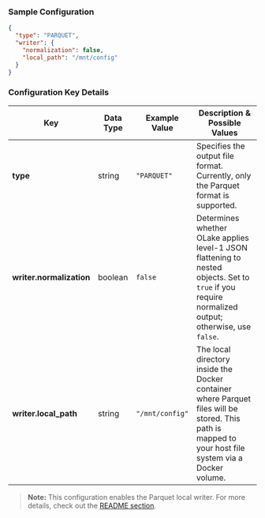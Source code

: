 

### Sample Configuration

```json
{
  "type": "PARQUET",
  "writer": {
    "normalization": false,
    "local_path": "/mnt/config"
  }
}
```


### Configuration Key Details

| **Key**                   | **Data Type** | **Example Value**               | **Description & Possible Values**                                                                                                                                                                 |
|---------------------------|---------------|---------------------------------|---------------------------------------------------------------------------------------------------------------------------------------------------------------------------------------------------|
| **type**                  | string        | `"PARQUET"`                     | Specifies the output file format. Currently, only the Parquet format is supported.                                                                                                               |
| **writer.normalization**  | boolean       | `false`                         | Determines whether OLake applies level-1 JSON flattening to nested objects. Set to `true` if you require normalized output; otherwise, use `false`.                                             |
| **writer.local_path**     | string        | `"/mnt/config"`                 | The local directory inside the Docker container where Parquet files will be stored. This path is mapped to your host file system via a Docker volume.                                           |

> **Note:** This configuration enables the Parquet local writer. For more details, check out the [README section](https://github.com/datazip-inc/olake/blob/master/README.md).
